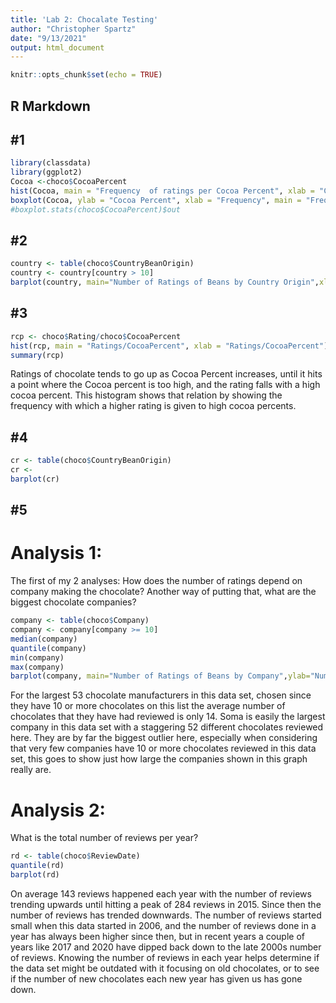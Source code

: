```yaml
---
title: 'Lab 2: Chocalate Testing'
author: "Christopher Spartz"
date: "9/13/2021"
output: html_document
---
```


```r
knitr::opts_chunk$set(echo = TRUE)
```

## R Markdown
## #1
```r
library(classdata)
library(ggplot2)
Cocoa <-choco$CocoaPercent
hist(Cocoa, main = "Frequency  of ratings per Cocoa Percent", xlab = "Cocoa Percent")
boxplot(Cocoa, ylab = "Cocoa Percent", xlab = "Frequency", main = "Frequency  of ratings per Cocoa Percent")
#boxplot.stats(choco$CocoaPercent)$out
```


## #2
```r
country <- table(choco$CountryBeanOrigin)
country <- country[country > 10]
barplot(country, main="Number of Ratings of Beans by Country Origin",xlab="Country of Origin",ylab="Number of ratings", las=2, cex.names=.5)
```


## #3
```r
rcp <- choco$Rating/choco$CocoaPercent
hist(rcp, main = "Ratings/CocoaPercent", xlab = "Ratings/CocoaPercent")
summary(rcp)
```
Ratings of chocolate tends to go up as Cocoa Percent increases, until it hits a point where the Cocoa percent is too high, and the rating falls with a high cocoa percent. This histogram shows that relation by showing the frequency with which a higher rating is given to high cocoa percents.

## #4
```r
cr <- table(choco$CountryBeanOrigin)
cr <- 
barplot(cr)
```



## #5
# Analysis 1:
The first of my 2 analyses: How does the number of ratings depend on company making the chocolate? Another way of putting that, what are the biggest chocolate companies?
```r
company <- table(choco$Company)
company <- company[company >= 10]
median(company)
quantile(company)
min(company)
max(company)
barplot(company, main="Number of Ratings of Beans by Company",ylab="Number of ratings", las=2, cex.names=.5)
```

For the largest 53 chocolate manufacturers in this data set, chosen since they have 10 or more chocolates on this list the average number of chocolates that they have had reviewed is only 14. Soma is easily the largest company in this data set with a staggering 52 different chocolates reviewed here. They are by far the biggest outlier here, especially when considering that very few companies have 10 or more chocolates reviewed in this data set, this goes to show just how large the companies shown in this graph really are.

# Analysis 2:
What is the total number of reviews per year?
```r
rd <- table(choco$ReviewDate)
quantile(rd)
barplot(rd)
```

On average 143 reviews happened each year with the number of reviews trending upwards until hitting a peak of 284 reviews in 2015. Since then the number of reviews has trended downwards. The number of reviews started small when this data started in 2006, and the number of reviews done in a year has always been higher since then, but in recent years a couple of years like 2017 and 2020 have dipped back down to the late 2000s number of reviews. Knowing the number of reviews in each year helps determine if the data set might be outdated with it focusing on old chocolates, or to see if the number of new chocolates each new year has given us has gone down.

